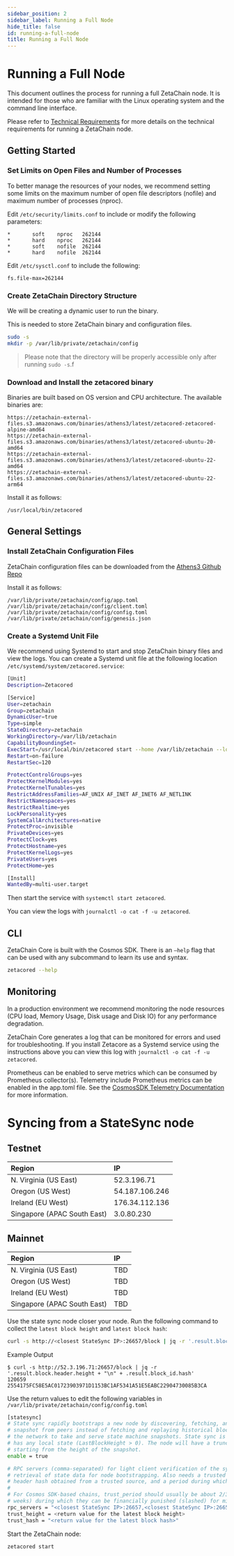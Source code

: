 ```yaml
---
sidebar_position: 2
sidebar_label: Running a Full Node
hide_title: false
id: running-a-full-node
title: Running a Full Node
---
```


# Running a Full Node

This document outlines the process for running a full ZetaChain node. It is
intended for those who are familiar with the Linux operating system and the
command line interface.

Please refer to [Technical Requirements](/validators/requirements) for more
details on the technical requirements for running a ZetaChain node.

## Getting Started

### Set Limits on Open Files and Number of Processes

To better manage the resources of your nodes, we recommend setting some limits
on the maximum number of open file descriptors (nofile) and maximum number of
processes (nproc).

Edit `/etc/security/limits.conf` to include or modify the following parameters:

```
*       soft    nproc   262144
*       hard    nproc   262144
*       soft    nofile  262144
*       hard    nofile  262144
```

Edit `/etc/sysctl.conf` to include the following:

```
fs.file-max=262144
```

### Create ZetaChain Directory Structure
We will be creating a dynamic user to run the binary.

This is needed to store ZetaChain binary and configuration files.

```bash
sudo -s
mkdir -p /var/lib/private/zetachain/config
```
> Please note that the directory will be properly accessible only after running `sudo -s`.f

### Download and Install the zetacored binary

Binaries are built based on OS version and CPU architecture. The available
binaries are:

```
https://zetachain-external-files.s3.amazonaws.com/binaries/athens3/latest/zetacored-zetacored-alpine-amd64
https://zetachain-external-files.s3.amazonaws.com/binaries/athens3/latest/zetacored-ubuntu-20-amd64
https://zetachain-external-files.s3.amazonaws.com/binaries/athens3/latest/zetacored-ubuntu-22-amd64
https://zetachain-external-files.s3.amazonaws.com/binaries/athens3/latest/zetacored-ubuntu-22-arm64
```

Install it as follows:

```
/usr/local/bin/zetacored
```

## General Settings

### Install ZetaChain Configuration Files

ZetaChain configuration files can be downloaded from the
[Athens3 Github Repo](https://github.com/zeta-chain/network-athens3/tree/main/network_files/config)

Install it as follows:

```
/var/lib/private/zetachain/config/app.toml
/var/lib/private/zetachain/config/client.toml
/var/lib/private/zetachain/config/config.toml
/var/lib/private/zetachain/config/genesis.json
```

### Create a Systemd Unit File

We recommend using Systemd to start and stop ZetaChain binary files and view the
logs. You can create a Systemd unit file at the following location
`/etc/systemd/system/zetacored.service`:

```bash
[Unit]
Description=Zetacored

[Service]
User=zetachain
Group=zetachain
DynamicUser=true
Type=simple
StateDirectory=zetachain
WorkingDirectory=/var/lib/zetachain
CapabilityBoundingSet=
ExecStart=/usr/local/bin/zetacored start --home /var/lib/zetachain --log_format json  --log_level info --moniker <YOUR_NODE_NAME_HERE>
Restart=on-failure
RestartSec=120

ProtectControlGroups=yes
ProtectKernelModules=yes
ProtectKernelTunables=yes
RestrictAddressFamilies=AF_UNIX AF_INET AF_INET6 AF_NETLINK
RestrictNamespaces=yes
RestrictRealtime=yes
LockPersonality=yes
SystemCallArchitectures=native
ProtectProc=invisible
PrivateDevices=yes
ProtectClock=yes
ProtectHostname=yes
ProtectKernelLogs=yes
PrivateUsers=yes
ProtectHome=yes

[Install]
WantedBy=multi-user.target
```

Then start the service with `systemctl start zetacored`.

You can view the logs with `journalctl -o cat -f -u zetacored`.

## CLI

ZetaChain Core is built with the Cosmos SDK. There is an `—help` flag that can
be used with any subcommand to learn its use and syntax.

```bash
zetacored --help
```

## Monitoring

In a production environment we recommend monitoring the node resources (CPU
load, Memory Usage, Disk usage and Disk IO) for any performance degradation.

ZetaChain Core generates a log that can be monitored for errors and used for
troubleshooting. If you install Zetacore as a Systemd service using the
instructions above you can view this log with
`journalctl -o cat -f -u zetacored`.

Prometheus can be enabled to serve metrics which can be consumed by Prometheus
collector(s). Telemetry include Prometheus metrics can be enabled in the
app.toml file. See the
[CosmosSDK Telemetry Documentation](https://docs.cosmos.network/v0.46/core/telemetry.html)
for more information.

# Syncing from a StateSync node

## Testnet

| Region                      | IP             |
| :-------------------------- | :------------- |
| N. Virginia (US East)       | 52.3.196.71    |
| Oregon (US West)            | 54.187.106.246 |
| Ireland (EU West)           | 176.34.112.136 |
| Singapore (APAC South East) | 3.0.80.230     |

## Mainnet

| Region                      | IP  |
| :-------------------------- | :-- |
| N. Virginia (US East)       | TBD |
| Oregon (US West)            | TBD |
| Ireland (EU West)           | TBD |
| Singapore (APAC South East) | TBD |

Use the state sync node closer your node. Run the following command to collect
the `latest block height` and `latest block hash`:

```bash
curl -s http://<closest StateSync IP>:26657/block | jq -r '.result.block.header.height + "\n" + .result.block_id.hash'
```

Example Output

```
$ curl -s http://52.3.196.71:26657/block | jq -r '.result.block.header.height + "\n" + .result.block_id.hash'
120659
2554175FC58E5AC01723903971D1153BC1AF5341A51E5EABC22904730085B3CA
```

Use the return values to edit the following variables in
`/var/lib/private/zetachain/config/config.toml`

```bash
[statesync]
# State sync rapidly bootstraps a new node by discovering, fetching, and restoring a state machine
# snapshot from peers instead of fetching and replaying historical blocks. Requires some peers in
# the network to take and serve state machine snapshots. State sync is not attempted if the node
# has any local state (LastBlockHeight > 0). The node will have a truncated block history,
# starting from the height of the snapshot.
enable = true

# RPC servers (comma-separated) for light client verification of the synced state machine and
# retrieval of state data for node bootstrapping. Also needs a trusted height and corresponding
# header hash obtained from a trusted source, and a period during which validators can be trusted.
#
# For Cosmos SDK-based chains, trust_period should usually be about 2/3 of the unbonding time (~2
# weeks) during which they can be financially punished (slashed) for misbehavior.
rpc_servers = "<closest StateSync IP>:26657,<closest StateSync IP>:26657"
trust_height = <return value for the latest block height>
trust_hash = "<return value for the latest block hash>"
```

Start the ZetaChain node:

```bash
zetacored start
```
